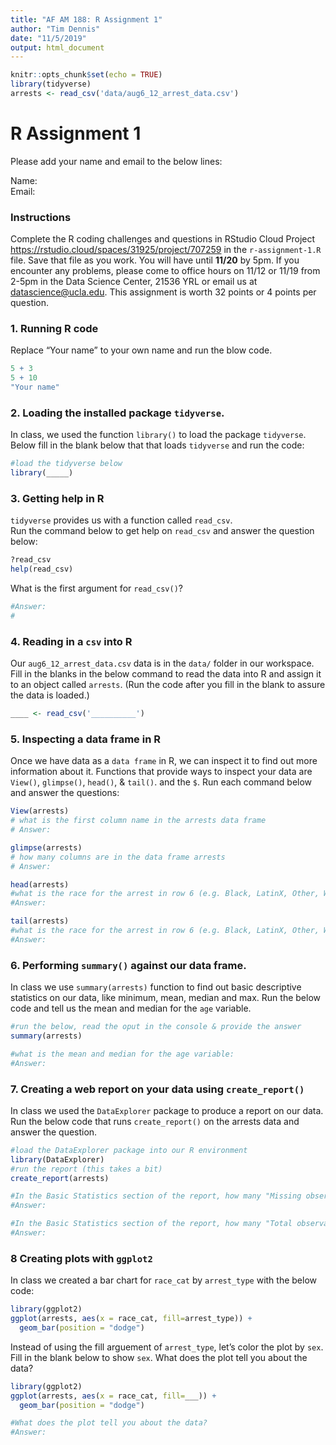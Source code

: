 ```yaml
---
title: "AF AM 188: R Assignment 1"
author: "Tim Dennis"
date: "11/5/2019"
output: html_document
---
```


```r
knitr::opts_chunk$set(echo = TRUE)
library(tidyverse)
arrests <- read_csv('data/aug6_12_arrest_data.csv')
```

# R Assignment 1 

Please add your name and email to the below lines: 

Name:   
Email:   

### Instructions 

Complete the R coding challenges and questions in RStudio Cloud Project <https://rstudio.cloud/spaces/31925/project/707259> in the `r-assignment-1.R` file. Save that file as you work. You will have until **11/20** by 5pm. If you encounter any problems, please come to
office hours on 11/12 or 11/19 from 2-5pm in the Data Science Center, 21536 YRL or email us at <datascience@ucla.edu>. This
assignment is worth 32 points or 4 points per question. 

### 1. Running R code 

Replace "Your name" to your own name and run the blow code. 

```r
5 + 3
5 + 10  
"Your name" 
```

### 2. Loading the installed package `tidyverse`.  

In class, we used the function `library()` to load the package `tidyverse`. 
Below fill in the blank below that that loads `tidyverse` and run the code:

```r
#load the tidyverse below
library(_____)
```


### 3. Getting help in R

`tidyverse` provides us with a function called `read_csv`.  
Run the command below to get help on `read_csv` and answer the question below:

```r
?read_csv
help(read_csv)
```

What is the first argument for `read_csv()`?

```r
#Answer:
#
```


### 4. Reading in a `csv` into R

Our `aug6_12_arrest_data.csv` data is in the `data/` folder in our workspace. Fill in 
the blanks in the below command to read the data into R and assign it to an object 
called `arrests`. (Run the code after you fill in the blank to assure the data is loaded.)

```r
____ <- read_csv('__________')
```

### 5. Inspecting a data frame in R

Once we have data as a `data frame` in R, we can inspect it to find out more information
about it. Functions that provide ways to inspect your data are `View()`, `glimpse()`,
`head()`, & `tail()`. and the `$`. Run each command below and answer the questions:  

```r
View(arrests)
# what is the first column name in the arrests data frame
# Answer: 

glimpse(arrests)
# how many columns are in the data frame arrests
# Answer: 

head(arrests)
#what is the race for the arrest in row 6 (e.g. Black, LatinX, Other, White)
#Answer: 

tail(arrests)
#what is the race for the arrest in row 6 (e.g. Black, LatinX, Other, White)
#Answer: 

```

### 6. Performing `summary()` against our data frame.  

In class we use `summary(arrests)` function to find out basic descriptive statistics on
our data, like minimum, mean, median and max. Run the below code and tell us the mean and
median for the `age` variable.

```r
#run the below, read the oput in the console & provide the answer
summary(arrests)

#what is the mean and median for the age variable:
#Answer: 
```

### 7. Creating a web report on your data using `create_report()`

In class we used the `DataExplorer` package to produce a report on our data. 
Run the below code that runs `create_report()` on the arrests data and answer the question. 

```r
#load the DataExplorer package into our R environment
library(DataExplorer)
#run the report (this takes a bit)
create_report(arrests)

#In the Basic Statistics section of the report, how many "Missing observations" are there?
#Answer: 

#In the Basic Statistics section of the report, how many "Total observations" are there?
#Answer: 

```

### 8 Creating plots with `ggplot2`

In class we created a bar chart for `race_cat` by `arrest_type` with the below code:

```r
library(ggplot2)
ggplot(arrests, aes(x = race_cat, fill=arrest_type)) + 
  geom_bar(position = "dodge")
```

Instead of using the fill arguement of `arrest_type`, let's color the plot by `sex`. Fill in the blank below to show `sex`. What does the plot tell you about the data? 

```r
library(ggplot2)
ggplot(arrests, aes(x = race_cat, fill=___)) + 
  geom_bar(position = "dodge")

```

```r
#What does the plot tell you about the data? 
#Answer: 
```

